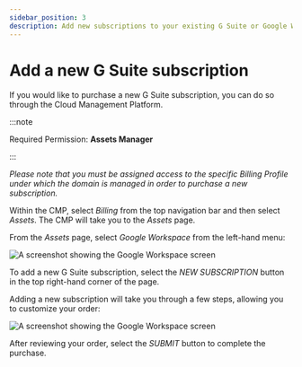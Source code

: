 ```yaml
---
sidebar_position: 3
description: Add new subscriptions to your existing G Suite or Google Workspace account with DoiT International
---
```


# Add a new G Suite subscription

If you would like to purchase a new G Suite subscription, you can do so through the Cloud Management Platform.

:::note

Required Permission: **Assets Manager**

:::

_Please note that you must be assigned access to the specific Billing Profile under which the domain is managed in order to purchase a new subscription._

Within the CMP, select _Billing_ from the top navigation bar and then select _Assets_. The CMP will take you to the _Assets_ page.

From the _Assets_ page, select _Google Workspace_ from the left-hand menu:

![A screenshot showing the Google Workspace screen](../assets/png/cmp-assets-google-workspace-screen.png)

To add a new G Suite subscription, select the _NEW SUBSCRIPTION_ button in the top right-hand corner of the page.

Adding a new subscription will take you through a few steps, allowing you to customize your order:

![A screenshot showing the Google Workspace screen](../assets/png/cmp-google-workspace-new.png)

After reviewing your order, select the _SUBMIT_ button to complete the purchase.
